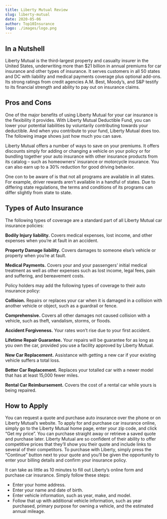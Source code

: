 ```yaml
---
title: Liberty Mutual Review
slug: liberty-mutual
date: 2020-05-06
author: Top10Insurance
logo: ./images/logo.png
---
```


## In a Nutshell

Liberty Mutual is the third-largest property and casualty insurer in the United States, underwriting more than \$21 billion in annual premiums for car insurance and other types of insurance. It serves customers in all 50 states and DC with liability and medical payments coverage plus optional add-ons. Its strong ratings from credit agencies A.M. Best, Moody’s, and S&P testify to its financial strength and ability to pay out on insurance claims.

## Pros and Cons

One of the major benefits of using Liberty Mutual for your car insurance is the flexibility it provides. With Liberty Mutual Deductible Fund, you can lower your potential liabilities by voluntarily contributing towards your deductible. And when you contribute to your fund, Liberty Mutual does too. The following image shows just how much you can save.

Liberty Mutual offers a number of ways to save on your premiums. It offers discounts simply for adding or changing a vehicle on your policy or for bundling together your auto insurance with other insurance products from its catalog – such as homeowners’ insurance or motorcycle insurance. You can also earn up to a 30% reduction for good driving behavior.

One con to be aware of is that not all programs are available in all states. For example, driver rewards aren’t available in a handful of states. Due to differing state regulations, the terms and conditions of its programs can differ slightly from state to state.

## Types of Auto Insurance

The following types of coverage are a standard part of all Liberty Mutual car insurance policies:

**Bodily Injury liability.** Covers medical expenses, lost income, and other expenses when you’re at fault in an accident.

**Property Damage liability.** Covers damages to someone else’s vehicle or property when you’re at fault.

**Medical Payments.** Covers your and your passengers’ initial medical treatment as well as other expenses such as lost income, legal fees, pain and suffering, and bereavement costs.

Policy holders may add the following types of coverage to their auto insurance policy:

**Collision.** Repairs or replaces your car when it is damaged in a collision with another vehicle or object, such as a guardrail or fence.

**Comprehensive.** Covers all other damages not caused collision with a vehicle, such as theft, vandalism, storms, or floods.

**Accident Forgiveness.** Your rates won’t rise due to your first accident.

**Lifetime Repair Guarantee.** Your repairs will be guarantee for as long as you own the car, provided you use a facility approved by Liberty Mutual.

**New Car Replacement.** Assistance with getting a new car if your existing vehicle suffers a total loss.

**Better Car Replacement.** Replaces your totalled car with a newer model that has at least 15,000 fewer miles.

**Rental Car Reimbursement.** Covers the cost of a rental car while yours is being repaired.

## How to Apply

You can request a quote and purchase auto insurance over the phone or on Liberty Mutual’s website. To apply for and purchase car insurance online, simply go to the Liberty Mutual home page, enter your zip code, and click “Get my price”. You can purchase straight away or retrieve a saved quote and purchase later. Liberty Mutual are so confident of their ability to offer competitive prices that they’ll show you their quote and include links to several of their competitors. To purchase with Liberty, simply press the “Continue” button next to your quote and you’ll be given the opportunity to enter your billing details and confirm your insurance policy.

It can take as little as 10 minutes to fill out Liberty’s online form and purchase car insurance. Simply follow these steps:

- Enter your home address.
- Enter your name and date of birth.
- Enter vehicle information, such as year, make, and model.
- Follow that up with additional vehicle information, such as year purchased, primary purpose for owning a vehicle, and the estimated annual mileage.

